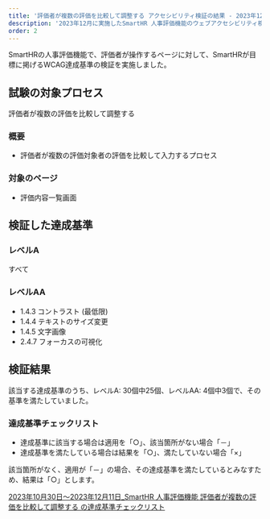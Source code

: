 ```yaml
---
title: '評価者が複数の評価を比較して調整する アクセシビリティ検証の結果 - 2023年12月'
description: '2023年12月に実施したSmartHR 人事評価機能のウェブアクセシビリティ検証の結果を公開しています。'
order: 2
---
```


SmartHRの人事評価機能で、評価者が操作するページに対して、SmartHRが目標に掲げるWCAG達成基準の検証を実施しました。

## 試験の対象プロセス
評価者が複数の評価を比較して調整する

### 概要

- 評価者が複数の評価対象者の評価を比較して入力するプロセス

### 対象のページ
- 評価内容一覧画面

## 検証した達成基準

### レベルA

すべて

### レベルAA

- 1.4.3 コントラスト (最低限)
- 1.4.4 テキストのサイズ変更
- 1.4.5 文字画像
- 2.4.7 フォーカスの可視化

## 検証結果

該当する達成基準のうち、レベルA: 30個中25個、レベルAA: 4個中3個で、その基準を満たしていました。

### 達成基準チェックリスト

- 達成基準に該当する場合は適用を「○」、該当箇所がない場合「－」
- 達成基準を満たしている場合は結果を「○」、満たしていない場合「×」

該当箇所がなく、適用が「－」の場合、その達成基準を満たしているとみなすため、結果は「○」とします。

[2023年10月30日〜2023年12月11日_SmartHR 人事評価機能 評価者が複数の評価を比較して調整する の達成基準チェックリスト](https://docs.google.com/spreadsheets/d/1TbcZhdhEdnUPA2lQUhNdSWVIv0vXfAY8mF2JEhhTIzE/edit#gid=0)

